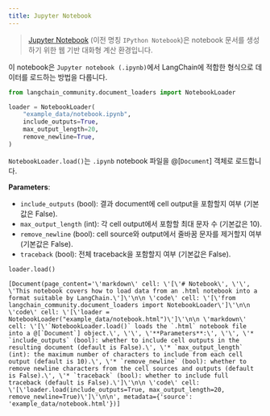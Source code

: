 ```yaml
---
title: Jupyter Notebook
---
```


>[Jupyter Notebook](https://en.wikipedia.org/wiki/Project_Jupyter#Applications) (이전 명칭 `IPython Notebook`)은 notebook 문서를 생성하기 위한 웹 기반 대화형 계산 환경입니다.

이 notebook은 `Jupyter notebook (.ipynb)`에서 LangChain에 적합한 형식으로 데이터를 로드하는 방법을 다룹니다.

```python
from langchain_community.document_loaders import NotebookLoader
```

```python
loader = NotebookLoader(
    "example_data/notebook.ipynb",
    include_outputs=True,
    max_output_length=20,
    remove_newline=True,
)
```

`NotebookLoader.load()`는 `.ipynb` notebook 파일을 @[`Document`] 객체로 로드합니다.

**Parameters**:

* `include_outputs` (bool): 결과 document에 cell output을 포함할지 여부 (기본값은 False).
* `max_output_length` (int): 각 cell output에서 포함할 최대 문자 수 (기본값은 10).
* `remove_newline` (bool): cell source와 output에서 줄바꿈 문자를 제거할지 여부 (기본값은 False).
* `traceback` (bool): 전체 traceback을 포함할지 여부 (기본값은 False).

```python
loader.load()
```

```output
[Document(page_content='\'markdown\' cell: \'[\'# Notebook\', \'\', \'This notebook covers how to load data from an .html notebook into a format suitable by LangChain.\']\'\n\n \'code\' cell: \'[\'from langchain_community.document_loaders import NotebookLoader\']\'\n\n \'code\' cell: \'[\'loader = NotebookLoader("example_data/notebook.html")\']\'\n\n \'markdown\' cell: \'[\'`NotebookLoader.load()` loads the `.html` notebook file into a @[`Document`] object.\', \'\', \'**Parameters**:\', \'\', \'* `include_outputs` (bool): whether to include cell outputs in the resulting document (default is False).\', \'* `max_output_length` (int): the maximum number of characters to include from each cell output (default is 10).\', \'* `remove_newline` (bool): whether to remove newline characters from the cell sources and outputs (default is False).\', \'* `traceback` (bool): whether to include full traceback (default is False).\']\'\n\n \'code\' cell: \'[\'loader.load(include_outputs=True, max_output_length=20, remove_newline=True)\']\'\n\n', metadata={'source': 'example_data/notebook.html'})]
```